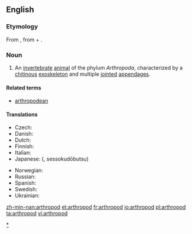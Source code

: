 ==English==
{{wikipedia}}

===Etymology===
From {{etyl|la}} {{term|arthropoda|lang=la}}, from {{etyl|grc}} {{term|ἄρθρον|joint|tr=arthron|sc=polytonic|lang=grc}}
+ {{term|πούς||foot|tr=pous|sc=polytonic|lang=grc}}.

===Noun===
{{en-noun|pl2=arthropodae}}

# An [[invertebrate]] [[animal]] of the phylum ''Arthropoda'', characterized by a [[chitin]]ous [[exoskeleton]] and multiple [[joint]]ed [[appendage]]s.

====Related terms====
* [[arthropodean]]

====Translations====
{{trans-top|animal of Arthropoda}}
* Czech: {{t-|cs|členovec|m}}
* Danish: {{t|da|leddyr}}
* Dutch: {{t-|nl|geleedpotige}}
* Finnish: {{t-|fi|niveljalkainen}}
* Italian: {{t-|it|artropode}}
* Japanese: {{t-|ja|節足動物|sc=Jpan}} ({{t-|ja|せっそくどうぶつ|sc=Jpan}}, sessokudōbutsu)
{{trans-mid}}
* Norwegian: {{t|no|leddyr}}
* Russian: {{t|ru|членистоногое|n|tr=členistonógoje|sc=Cyrl}}
* Spanish: {{t+|es|artrópodo|m}}
* Swedish: {{t+|sv|leddjur|n}}
* Ukrainian: {{t|uk|членистоногі|p|sc=Cyrl|xs=Ukrainian}}
{{trans-bottom}}

[[Category:Arthropods|*]]

[[zh-min-nan:arthropod]]
[[et:arthropod]]
[[fr:arthropod]]
[[io:arthropod]]
[[pl:arthropod]]
[[ta:arthropod]]
[[vi:arthropod]]